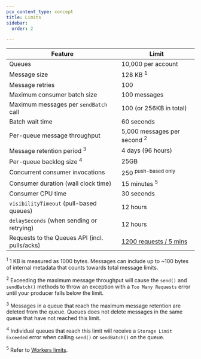 ```yaml
---
pcx_content_type: concept
title: Limits
sidebar:
  order: 2

---
```




| Feature                                       | Limit                                                         |
| --------------------------------------------- | ------------------------------------------------------------- |
| Queues                                        | 10,000 per account								                            |
| Message size                                  | 128 KB <sup>1</sup>                                           |
| Message retries                               | 100                                                           |
| Maximum consumer batch size                   | 100 messages 								                                  |
| Maximum messages per `sendBatch` call         | 100 (or 256KB in total)                                       |
| Batch wait time                               | 60 seconds                                                    |
| Per-queue message throughput    							| 5,000 messages per second <sup>2</sup>                        |
| Message retention period <sup>3</sup>         | 4 days (96 hours)                                             |
| Per-queue backlog size <sup>4</sup>           | 25GB                                                          |
| Concurrent consumer invocations               | 250 <sup>push-based only</sup>                                |
| Consumer duration (wall clock time) 					| 15 minutes <sup>5</sup>                                       |
| Consumer CPU time							                | 30 seconds																										|
| `visibilityTimeout` (pull-based queues)       | 12 hours                                                      |
| `delaySeconds` (when sending or retrying)     | 12 hours                                                      |
| Requests to the Queues API (incl. pulls/acks) | [1200 requests / 5 mins](/fundamentals/api/reference/limits/) |



<sup>1</sup> 1 KB is measured as 1000 bytes. Messages can include up to \~100 bytes of internal metadata that counts towards total message limits.

<sup>2</sup> Exceeding the maximum message throughput will cause the `send()` and `sendBatch()` methods to throw an exception with a `Too Many Requests` error until your producer falls below the limit.

<sup>3</sup> Messages in a queue that reach the maximum message retention are deleted from the queue. Queues does not delete messages in the same queue that have not reached this limit.

<sup>4</sup> Individual queues that reach this limit will receive a `Storage Limit Exceeded` error when calling `send()` or `sendBatch()` on the queue.

<sup>5</sup> Refer to [Workers limits](/workers/platform/limits/#cpu-time).

<Render file="limits_increase" product="workers" />
